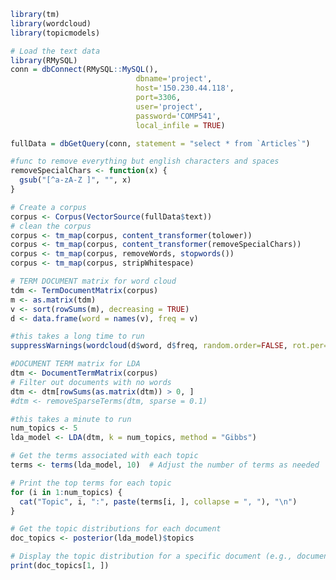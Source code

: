 ```r
library(tm)
library(wordcloud)
library(topicmodels)
```

``` r
# Load the text data
library(RMySQL)
conn = dbConnect(RMySQL::MySQL(),
                            dbname='project',
                            host='150.230.44.118',
                            port=3306,
                            user='project',
                            password='COMP541',
                            local_infile = TRUE)

fullData = dbGetQuery(conn, statement = "select * from `Articles`")
```

```r
#func to remove everything but english characters and spaces
removeSpecialChars <- function(x) {
  gsub("[^a-zA-Z ]", "", x)
}

# Create a corpus
corpus <- Corpus(VectorSource(fullData$text))
# clean the corpus
corpus <- tm_map(corpus, content_transformer(tolower))
corpus <- tm_map(corpus, content_transformer(removeSpecialChars))
corpus <- tm_map(corpus, removeWords, stopwords())
corpus <- tm_map(corpus, stripWhitespace)
```
```r
# TERM DOCUMENT matrix for word cloud
tdm <- TermDocumentMatrix(corpus)
m <- as.matrix(tdm)
v <- sort(rowSums(m), decreasing = TRUE)
d <- data.frame(word = names(v), freq = v)
```

```r
#this takes a long time to run
suppressWarnings(wordcloud(d$word, d$freq, random.order=FALSE, rot.per=0))
```
```r
#DOCUMENT TERM matrix for LDA
dtm <- DocumentTermMatrix(corpus)
# Filter out documents with no words
dtm <- dtm[rowSums(as.matrix(dtm)) > 0, ]
#dtm <- removeSparseTerms(dtm, sparse = 0.1)
```

```r
#this takes a minute to run
num_topics <- 5
lda_model <- LDA(dtm, k = num_topics, method = "Gibbs")
```

```r
# Get the terms associated with each topic
terms <- terms(lda_model, 10)  # Adjust the number of terms as needed

# Print the top terms for each topic
for (i in 1:num_topics) {
  cat("Topic", i, ":", paste(terms[i, ], collapse = ", "), "\n")
}
```
```r
# Get the topic distributions for each document
doc_topics <- posterior(lda_model)$topics

# Display the topic distribution for a specific document (e.g., document 1)
print(doc_topics[1, ])
```



